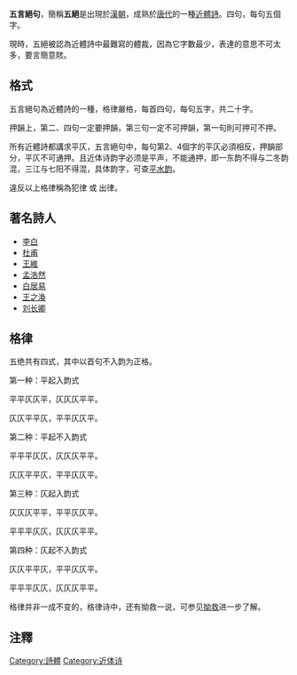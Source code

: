 '''五言絕句'''，簡稱'''五絕'''是出現於[[漢朝|漢朝]]，成熟於[[唐代|唐代]]的一種[[近體詩|近體詩]]。四句，每句五個字。

現時，五絕被認為近體詩中最難寫的體裁，因為它字數最少，表達的意思不可太多，要言簡意賅。

==格式==
五言絕句為近體詩的一種，格律嚴格，每首四句，每句五字，共二十字。

押韻上，第二、四句一定要押韻，第三句一定不可押韻，第一句則可押可不押。

所有近體詩都講求平仄，五言絕句中，每句第2、4個字的平仄必須相反，押韻部分，平仄不可通押。且近体诗韵字必须是平声，不能通押，即一东韵不得与二冬韵混，三江与七阳不得混，具体韵字，可查[[平水韵|平水韵]]。

違反以上格律稱為犯律 或 出律。

==著名詩人==

*[[李白|李白]]
*[[杜甫|杜甫]]
*[[王維|王維]]
*[[孟浩然|孟浩然]]
*[[白居易|白居易]]
*[[王之渙|王之渙]]
*[[刘长卿|刘长卿]]

==格律==
五绝共有四式，其中以首句不入韵为正格。

第一种：平起入韵式

平平仄仄平，仄仄仄平平。

仄仄平平仄，平平仄仄平。


第二种：平起不入韵式

平平平仄仄，仄仄仄平平。

仄仄平平仄，平平仄仄平。


第三种：仄起入韵式

仄仄仄平平，平平仄仄平。

平平平仄仄，仄仄仄平平。


第四种：仄起不入韵式

仄仄平平仄，平平仄仄平。

平平平仄仄，仄仄仄平平。

格律并非一成不变的，格律诗中，还有拗救一说，可参见[[拗救|拗救]]进一步了解。

==注釋==
{{reflist}}
[[Category:詩體|Category:詩體]]
[[Category:近体诗|Category:近体诗]]